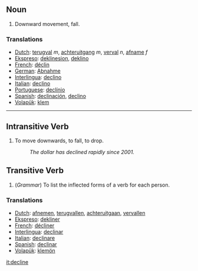 == Noun == 
#Downward movement, fall.

=== Translations === 
*[[Dutch]]: [[terugval]] ''m'', [[achteruitgang]] ''m'', [[verval]] ''n'', [[afname]] ''f''
*[[Ekspreso]]: [[deklinesion]], [[deklino]]
*[[French]]: [[déclin]] 
*[[German]]: [[Abnahme]] 
*[[Interlingua]]: [[declino]] 
*[[Italian]]: [[declino]] 
*[[Portuguese]]: [[declínio]] 
*[[Spanish]]: [[declinación]], [[declino]]
*[[Volapük]]: [[klem]] 

----

== Intransitive Verb == 
#To move downwards, to fall, to drop.
#: ''The dollar has declined rapidly since 2001.''

== Transitive Verb ==
#(''Grammar'') To list the inflected forms of a verb for each person.

=== Translations ===
*[[Dutch]]: [[afnemen]], [[terugvallen]], [[achteruitgaan]], [[vervallen]]
*[[Ekspreso]]: [[dekliner]]
*[[French]]: [[décliner]] 
*[[Interlingua]]: [[declinar]] 
*[[Italian]]: [[declinare]] 
*[[Spanish]]: [[declinar]]
*[[Volapük]]: [[klemön]]

[[it:decline]]